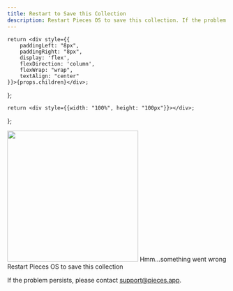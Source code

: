 ```yaml
---
title: Restart to Save this Collection
description: Restart Pieces OS to save this collection. If the problem persists, please contact support@pieces.app.
---
```


    return <div style={{
        paddingLeft: "8px",
        paddingRight: "8px",
        display: 'flex',
        flexDirection: 'column',
        flexWrap: "wrap",
        textAlign: "center"
    }}>{props.children}</div>;
};

    return <div style={{width: "100%", height: "100px"}}></div>;
};

<HeaderSpacer></HeaderSpacer>

<FlexColumn>
    <Image width="300" src={"/assets/headers/light/errors_header_collection.png"} />
    <Heading type={"h1"}>Hmm...something went wrong</Heading>
    <Heading style={{ marginTop: "24px" }} type={"h2"}>Restart Pieces OS to save this collection</Heading>
    <p>If the problem persists, please contact <a target={"_blank"} href={"mailto:support@pieces.app"}>support@pieces.app</a>.</p>
</FlexColumn>